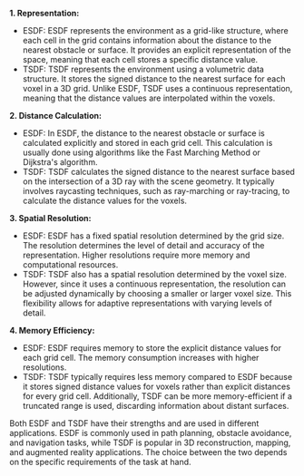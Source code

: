 **1. Representation:**

- ESDF: ESDF represents the environment as a grid-like structure, where each
  cell in the grid contains information about the distance to the nearest
  obstacle or surface. It provides an explicit representation of the space,
  meaning that each cell stores a specific distance value.
- TSDF: TSDF represents the environment using a volumetric data structure. It
  stores the signed distance to the nearest surface for each voxel in a 3D grid.
  Unlike ESDF, TSDF uses a continuous representation, meaning that the distance
  values are interpolated within the voxels.

**2. Distance Calculation:**

- ESDF: In ESDF, the distance to the nearest obstacle or surface is calculated
  explicitly and stored in each grid cell. This calculation is usually done
  using algorithms like the Fast Marching Method or Dijkstra's algorithm.
- TSDF: TSDF calculates the signed distance to the nearest surface based on the
  intersection of a 3D ray with the scene geometry. It typically involves
  raycasting techniques, such as ray-marching or ray-tracing, to calculate the
  distance values for the voxels.

**3. Spatial Resolution:**

- ESDF: ESDF has a fixed spatial resolution determined by the grid size. The
  resolution determines the level of detail and accuracy of the representation.
  Higher resolutions require more memory and computational resources.
- TSDF: TSDF also has a spatial resolution determined by the voxel size.
  However, since it uses a continuous representation, the resolution can be
  adjusted dynamically by choosing a smaller or larger voxel size. This
  flexibility allows for adaptive representations with varying levels of detail.

**4. Memory Efficiency:**

- ESDF: ESDF requires memory to store the explicit distance values for each grid
  cell. The memory consumption increases with higher resolutions.
- TSDF: TSDF typically requires less memory compared to ESDF because it stores
  signed distance values for voxels rather than explicit distances for every
  grid cell. Additionally, TSDF can be more memory-efficient if a truncated
  range is used, discarding information about distant surfaces.

Both ESDF and TSDF have their strengths and are used in different applications.
ESDF is commonly used in path planning, obstacle avoidance, and navigation
tasks, while TSDF is popular in 3D reconstruction, mapping, and augmented
reality applications. The choice between the two depends on the specific
requirements of the task at hand.
